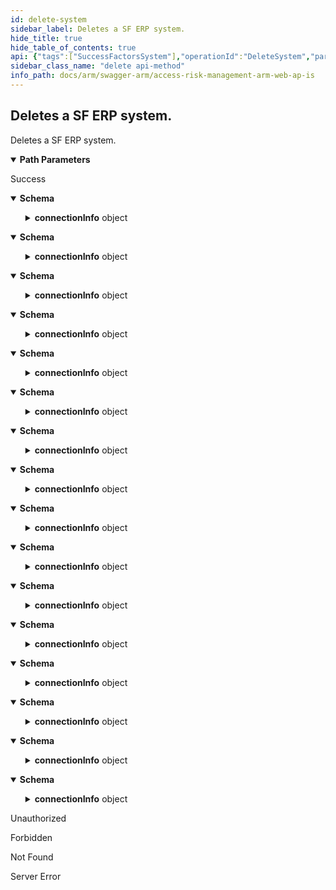 ```yaml
---
id: delete-system
sidebar_label: Deletes a SF ERP system.
hide_title: true
hide_table_of_contents: true
api: {"tags":["SuccessFactorsSystem"],"operationId":"DeleteSystem","parameters":[{"name":"systemId","in":"path","required":true,"schema":{"type":"integer","format":"int32","minimum":1,"maximum":2147483647}}],"responses":{"200":{"description":"Success","content":{"application/json;odata.metadata=minimal;odata.streaming=true":{"schema":{"description":"Represents an ERP system in Access Risk Management. Doesn't contain sensitive information.","type":"object","properties":{"id":{"format":"int32","description":"The id of the ERP system.","type":"integer"},"name":{"description":"The name of the ERP system.","type":"string"},"type":{"enum":["undefined","sap","successFactors","ariba","concur","uConnect"],"type":"string"},"accountId":{"format":"int32","description":"Represents the id of the legacy account.","type":"integer"},"customerId":{"format":"uuid","description":"Represents the id of the Gaia customer account.","type":"string"},"softDeleted":{"description":"Deletion flag.","type":"boolean"},"updatedBy":{"description":"The username of the user that last updated the entity.","type":"string"},"updatedDate":{"format":"date-time","description":"The date/time value when the entity was last updated.","type":"string"},"createdBy":{"description":"The username of the user that created the entity.","type":"string"},"createdDate":{"format":"date-time","description":"The date/time value when the entity was created.","type":"string"},"connectionInfo":{"description":"Marker interface. ERP specific models must inherit it to return non sensitive connection information","type":"object","properties":{}}}}},"application/json;odata.metadata=minimal;odata.streaming=false":{"schema":{"description":"Represents an ERP system in Access Risk Management. Doesn't contain sensitive information.","type":"object","properties":{"id":{"format":"int32","description":"The id of the ERP system.","type":"integer"},"name":{"description":"The name of the ERP system.","type":"string"},"type":{"enum":["undefined","sap","successFactors","ariba","concur","uConnect"],"type":"string"},"accountId":{"format":"int32","description":"Represents the id of the legacy account.","type":"integer"},"customerId":{"format":"uuid","description":"Represents the id of the Gaia customer account.","type":"string"},"softDeleted":{"description":"Deletion flag.","type":"boolean"},"updatedBy":{"description":"The username of the user that last updated the entity.","type":"string"},"updatedDate":{"format":"date-time","description":"The date/time value when the entity was last updated.","type":"string"},"createdBy":{"description":"The username of the user that created the entity.","type":"string"},"createdDate":{"format":"date-time","description":"The date/time value when the entity was created.","type":"string"},"connectionInfo":{"description":"Marker interface. ERP specific models must inherit it to return non sensitive connection information","type":"object","properties":{}}}}},"application/json;odata.metadata=minimal":{"schema":{"description":"Represents an ERP system in Access Risk Management. Doesn't contain sensitive information.","type":"object","properties":{"id":{"format":"int32","description":"The id of the ERP system.","type":"integer"},"name":{"description":"The name of the ERP system.","type":"string"},"type":{"enum":["undefined","sap","successFactors","ariba","concur","uConnect"],"type":"string"},"accountId":{"format":"int32","description":"Represents the id of the legacy account.","type":"integer"},"customerId":{"format":"uuid","description":"Represents the id of the Gaia customer account.","type":"string"},"softDeleted":{"description":"Deletion flag.","type":"boolean"},"updatedBy":{"description":"The username of the user that last updated the entity.","type":"string"},"updatedDate":{"format":"date-time","description":"The date/time value when the entity was last updated.","type":"string"},"createdBy":{"description":"The username of the user that created the entity.","type":"string"},"createdDate":{"format":"date-time","description":"The date/time value when the entity was created.","type":"string"},"connectionInfo":{"description":"Marker interface. ERP specific models must inherit it to return non sensitive connection information","type":"object","properties":{}}}}},"application/json;odata.metadata=full;odata.streaming=true":{"schema":{"description":"Represents an ERP system in Access Risk Management. Doesn't contain sensitive information.","type":"object","properties":{"id":{"format":"int32","description":"The id of the ERP system.","type":"integer"},"name":{"description":"The name of the ERP system.","type":"string"},"type":{"enum":["undefined","sap","successFactors","ariba","concur","uConnect"],"type":"string"},"accountId":{"format":"int32","description":"Represents the id of the legacy account.","type":"integer"},"customerId":{"format":"uuid","description":"Represents the id of the Gaia customer account.","type":"string"},"softDeleted":{"description":"Deletion flag.","type":"boolean"},"updatedBy":{"description":"The username of the user that last updated the entity.","type":"string"},"updatedDate":{"format":"date-time","description":"The date/time value when the entity was last updated.","type":"string"},"createdBy":{"description":"The username of the user that created the entity.","type":"string"},"createdDate":{"format":"date-time","description":"The date/time value when the entity was created.","type":"string"},"connectionInfo":{"description":"Marker interface. ERP specific models must inherit it to return non sensitive connection information","type":"object","properties":{}}}}},"application/json;odata.metadata=full;odata.streaming=false":{"schema":{"description":"Represents an ERP system in Access Risk Management. Doesn't contain sensitive information.","type":"object","properties":{"id":{"format":"int32","description":"The id of the ERP system.","type":"integer"},"name":{"description":"The name of the ERP system.","type":"string"},"type":{"enum":["undefined","sap","successFactors","ariba","concur","uConnect"],"type":"string"},"accountId":{"format":"int32","description":"Represents the id of the legacy account.","type":"integer"},"customerId":{"format":"uuid","description":"Represents the id of the Gaia customer account.","type":"string"},"softDeleted":{"description":"Deletion flag.","type":"boolean"},"updatedBy":{"description":"The username of the user that last updated the entity.","type":"string"},"updatedDate":{"format":"date-time","description":"The date/time value when the entity was last updated.","type":"string"},"createdBy":{"description":"The username of the user that created the entity.","type":"string"},"createdDate":{"format":"date-time","description":"The date/time value when the entity was created.","type":"string"},"connectionInfo":{"description":"Marker interface. ERP specific models must inherit it to return non sensitive connection information","type":"object","properties":{}}}}},"application/json;odata.metadata=full":{"schema":{"description":"Represents an ERP system in Access Risk Management. Doesn't contain sensitive information.","type":"object","properties":{"id":{"format":"int32","description":"The id of the ERP system.","type":"integer"},"name":{"description":"The name of the ERP system.","type":"string"},"type":{"enum":["undefined","sap","successFactors","ariba","concur","uConnect"],"type":"string"},"accountId":{"format":"int32","description":"Represents the id of the legacy account.","type":"integer"},"customerId":{"format":"uuid","description":"Represents the id of the Gaia customer account.","type":"string"},"softDeleted":{"description":"Deletion flag.","type":"boolean"},"updatedBy":{"description":"The username of the user that last updated the entity.","type":"string"},"updatedDate":{"format":"date-time","description":"The date/time value when the entity was last updated.","type":"string"},"createdBy":{"description":"The username of the user that created the entity.","type":"string"},"createdDate":{"format":"date-time","description":"The date/time value when the entity was created.","type":"string"},"connectionInfo":{"description":"Marker interface. ERP specific models must inherit it to return non sensitive connection information","type":"object","properties":{}}}}},"application/json;odata.metadata=none;odata.streaming=true":{"schema":{"description":"Represents an ERP system in Access Risk Management. Doesn't contain sensitive information.","type":"object","properties":{"id":{"format":"int32","description":"The id of the ERP system.","type":"integer"},"name":{"description":"The name of the ERP system.","type":"string"},"type":{"enum":["undefined","sap","successFactors","ariba","concur","uConnect"],"type":"string"},"accountId":{"format":"int32","description":"Represents the id of the legacy account.","type":"integer"},"customerId":{"format":"uuid","description":"Represents the id of the Gaia customer account.","type":"string"},"softDeleted":{"description":"Deletion flag.","type":"boolean"},"updatedBy":{"description":"The username of the user that last updated the entity.","type":"string"},"updatedDate":{"format":"date-time","description":"The date/time value when the entity was last updated.","type":"string"},"createdBy":{"description":"The username of the user that created the entity.","type":"string"},"createdDate":{"format":"date-time","description":"The date/time value when the entity was created.","type":"string"},"connectionInfo":{"description":"Marker interface. ERP specific models must inherit it to return non sensitive connection information","type":"object","properties":{}}}}},"application/json;odata.metadata=none;odata.streaming=false":{"schema":{"description":"Represents an ERP system in Access Risk Management. Doesn't contain sensitive information.","type":"object","properties":{"id":{"format":"int32","description":"The id of the ERP system.","type":"integer"},"name":{"description":"The name of the ERP system.","type":"string"},"type":{"enum":["undefined","sap","successFactors","ariba","concur","uConnect"],"type":"string"},"accountId":{"format":"int32","description":"Represents the id of the legacy account.","type":"integer"},"customerId":{"format":"uuid","description":"Represents the id of the Gaia customer account.","type":"string"},"softDeleted":{"description":"Deletion flag.","type":"boolean"},"updatedBy":{"description":"The username of the user that last updated the entity.","type":"string"},"updatedDate":{"format":"date-time","description":"The date/time value when the entity was last updated.","type":"string"},"createdBy":{"description":"The username of the user that created the entity.","type":"string"},"createdDate":{"format":"date-time","description":"The date/time value when the entity was created.","type":"string"},"connectionInfo":{"description":"Marker interface. ERP specific models must inherit it to return non sensitive connection information","type":"object","properties":{}}}}},"application/json;odata.metadata=none":{"schema":{"description":"Represents an ERP system in Access Risk Management. Doesn't contain sensitive information.","type":"object","properties":{"id":{"format":"int32","description":"The id of the ERP system.","type":"integer"},"name":{"description":"The name of the ERP system.","type":"string"},"type":{"enum":["undefined","sap","successFactors","ariba","concur","uConnect"],"type":"string"},"accountId":{"format":"int32","description":"Represents the id of the legacy account.","type":"integer"},"customerId":{"format":"uuid","description":"Represents the id of the Gaia customer account.","type":"string"},"softDeleted":{"description":"Deletion flag.","type":"boolean"},"updatedBy":{"description":"The username of the user that last updated the entity.","type":"string"},"updatedDate":{"format":"date-time","description":"The date/time value when the entity was last updated.","type":"string"},"createdBy":{"description":"The username of the user that created the entity.","type":"string"},"createdDate":{"format":"date-time","description":"The date/time value when the entity was created.","type":"string"},"connectionInfo":{"description":"Marker interface. ERP specific models must inherit it to return non sensitive connection information","type":"object","properties":{}}}}},"application/json;odata.streaming=true":{"schema":{"description":"Represents an ERP system in Access Risk Management. Doesn't contain sensitive information.","type":"object","properties":{"id":{"format":"int32","description":"The id of the ERP system.","type":"integer"},"name":{"description":"The name of the ERP system.","type":"string"},"type":{"enum":["undefined","sap","successFactors","ariba","concur","uConnect"],"type":"string"},"accountId":{"format":"int32","description":"Represents the id of the legacy account.","type":"integer"},"customerId":{"format":"uuid","description":"Represents the id of the Gaia customer account.","type":"string"},"softDeleted":{"description":"Deletion flag.","type":"boolean"},"updatedBy":{"description":"The username of the user that last updated the entity.","type":"string"},"updatedDate":{"format":"date-time","description":"The date/time value when the entity was last updated.","type":"string"},"createdBy":{"description":"The username of the user that created the entity.","type":"string"},"createdDate":{"format":"date-time","description":"The date/time value when the entity was created.","type":"string"},"connectionInfo":{"description":"Marker interface. ERP specific models must inherit it to return non sensitive connection information","type":"object","properties":{}}}}},"application/json;odata.streaming=false":{"schema":{"description":"Represents an ERP system in Access Risk Management. Doesn't contain sensitive information.","type":"object","properties":{"id":{"format":"int32","description":"The id of the ERP system.","type":"integer"},"name":{"description":"The name of the ERP system.","type":"string"},"type":{"enum":["undefined","sap","successFactors","ariba","concur","uConnect"],"type":"string"},"accountId":{"format":"int32","description":"Represents the id of the legacy account.","type":"integer"},"customerId":{"format":"uuid","description":"Represents the id of the Gaia customer account.","type":"string"},"softDeleted":{"description":"Deletion flag.","type":"boolean"},"updatedBy":{"description":"The username of the user that last updated the entity.","type":"string"},"updatedDate":{"format":"date-time","description":"The date/time value when the entity was last updated.","type":"string"},"createdBy":{"description":"The username of the user that created the entity.","type":"string"},"createdDate":{"format":"date-time","description":"The date/time value when the entity was created.","type":"string"},"connectionInfo":{"description":"Marker interface. ERP specific models must inherit it to return non sensitive connection information","type":"object","properties":{}}}}},"application/json":{"schema":{"description":"Represents an ERP system in Access Risk Management. Doesn't contain sensitive information.","type":"object","properties":{"id":{"format":"int32","description":"The id of the ERP system.","type":"integer"},"name":{"description":"The name of the ERP system.","type":"string"},"type":{"enum":["undefined","sap","successFactors","ariba","concur","uConnect"],"type":"string"},"accountId":{"format":"int32","description":"Represents the id of the legacy account.","type":"integer"},"customerId":{"format":"uuid","description":"Represents the id of the Gaia customer account.","type":"string"},"softDeleted":{"description":"Deletion flag.","type":"boolean"},"updatedBy":{"description":"The username of the user that last updated the entity.","type":"string"},"updatedDate":{"format":"date-time","description":"The date/time value when the entity was last updated.","type":"string"},"createdBy":{"description":"The username of the user that created the entity.","type":"string"},"createdDate":{"format":"date-time","description":"The date/time value when the entity was created.","type":"string"},"connectionInfo":{"description":"Marker interface. ERP specific models must inherit it to return non sensitive connection information","type":"object","properties":{}}}}},"application/xml":{"schema":{"description":"Represents an ERP system in Access Risk Management. Doesn't contain sensitive information.","type":"object","properties":{"id":{"format":"int32","description":"The id of the ERP system.","type":"integer"},"name":{"description":"The name of the ERP system.","type":"string"},"type":{"enum":["undefined","sap","successFactors","ariba","concur","uConnect"],"type":"string"},"accountId":{"format":"int32","description":"Represents the id of the legacy account.","type":"integer"},"customerId":{"format":"uuid","description":"Represents the id of the Gaia customer account.","type":"string"},"softDeleted":{"description":"Deletion flag.","type":"boolean"},"updatedBy":{"description":"The username of the user that last updated the entity.","type":"string"},"updatedDate":{"format":"date-time","description":"The date/time value when the entity was last updated.","type":"string"},"createdBy":{"description":"The username of the user that created the entity.","type":"string"},"createdDate":{"format":"date-time","description":"The date/time value when the entity was created.","type":"string"},"connectionInfo":{"description":"Marker interface. ERP specific models must inherit it to return non sensitive connection information","type":"object","properties":{}}}}},"application/prs.odatatestxx-odata":{"schema":{"description":"Represents an ERP system in Access Risk Management. Doesn't contain sensitive information.","type":"object","properties":{"id":{"format":"int32","description":"The id of the ERP system.","type":"integer"},"name":{"description":"The name of the ERP system.","type":"string"},"type":{"enum":["undefined","sap","successFactors","ariba","concur","uConnect"],"type":"string"},"accountId":{"format":"int32","description":"Represents the id of the legacy account.","type":"integer"},"customerId":{"format":"uuid","description":"Represents the id of the Gaia customer account.","type":"string"},"softDeleted":{"description":"Deletion flag.","type":"boolean"},"updatedBy":{"description":"The username of the user that last updated the entity.","type":"string"},"updatedDate":{"format":"date-time","description":"The date/time value when the entity was last updated.","type":"string"},"createdBy":{"description":"The username of the user that created the entity.","type":"string"},"createdDate":{"format":"date-time","description":"The date/time value when the entity was created.","type":"string"},"connectionInfo":{"description":"Marker interface. ERP specific models must inherit it to return non sensitive connection information","type":"object","properties":{}}}}},"text/plain":{"schema":{"description":"Represents an ERP system in Access Risk Management. Doesn't contain sensitive information.","type":"object","properties":{"id":{"format":"int32","description":"The id of the ERP system.","type":"integer"},"name":{"description":"The name of the ERP system.","type":"string"},"type":{"enum":["undefined","sap","successFactors","ariba","concur","uConnect"],"type":"string"},"accountId":{"format":"int32","description":"Represents the id of the legacy account.","type":"integer"},"customerId":{"format":"uuid","description":"Represents the id of the Gaia customer account.","type":"string"},"softDeleted":{"description":"Deletion flag.","type":"boolean"},"updatedBy":{"description":"The username of the user that last updated the entity.","type":"string"},"updatedDate":{"format":"date-time","description":"The date/time value when the entity was last updated.","type":"string"},"createdBy":{"description":"The username of the user that created the entity.","type":"string"},"createdDate":{"format":"date-time","description":"The date/time value when the entity was created.","type":"string"},"connectionInfo":{"description":"Marker interface. ERP specific models must inherit it to return non sensitive connection information","type":"object","properties":{}}}}},"text/json":{"schema":{"description":"Represents an ERP system in Access Risk Management. Doesn't contain sensitive information.","type":"object","properties":{"id":{"format":"int32","description":"The id of the ERP system.","type":"integer"},"name":{"description":"The name of the ERP system.","type":"string"},"type":{"enum":["undefined","sap","successFactors","ariba","concur","uConnect"],"type":"string"},"accountId":{"format":"int32","description":"Represents the id of the legacy account.","type":"integer"},"customerId":{"format":"uuid","description":"Represents the id of the Gaia customer account.","type":"string"},"softDeleted":{"description":"Deletion flag.","type":"boolean"},"updatedBy":{"description":"The username of the user that last updated the entity.","type":"string"},"updatedDate":{"format":"date-time","description":"The date/time value when the entity was last updated.","type":"string"},"createdBy":{"description":"The username of the user that created the entity.","type":"string"},"createdDate":{"format":"date-time","description":"The date/time value when the entity was created.","type":"string"},"connectionInfo":{"description":"Marker interface. ERP specific models must inherit it to return non sensitive connection information","type":"object","properties":{}}}}}}},"401":{"description":"Unauthorized"},"403":{"description":"Forbidden"},"404":{"description":"Not Found"},"500":{"description":"Server Error"}},"description":"Deletes a SF ERP system.","method":"delete","path":"/api/SuccessFactors/{systemId}","info":{"version":"v1","title":"Access Risk Management ARM Web APIs"},"postman":{"name":"Deletes a SF ERP system.","description":{"type":"text/plain"},"url":{"path":["api","SuccessFactors",":systemId"],"host":["{{baseUrl}}"],"query":[],"variable":[{"disabled":false,"description":{"content":"(Required) ","type":"text/plain"},"type":"any","value":"","key":"systemId"}]},"header":[{"key":"Accept","value":"application/json;odata.metadata=minimal;odata.streaming=true"}],"method":"DELETE"}}
sidebar_class_name: "delete api-method"
info_path: docs/arm/swagger-arm/access-risk-management-arm-web-ap-is
---
```



## Deletes a SF ERP system.



Deletes a SF ERP system.

<details style={{"marginBottom":"1rem"}} data-collapsed={false} open={true}><summary style={{}}><strong>Path Parameters</strong></summary><div><ul><ParamsItem className={"paramsItem"} param={{"name":"systemId","in":"path","required":true,"schema":{"type":"integer","format":"int32","minimum":1,"maximum":2147483647}}}></ParamsItem></ul></div></details><div><ApiTabs><TabItem label={"200"} value={"200"}><div>

Success

</div><div><MimeTabs groupId={"mime-type"}><TabItem label={"application/json;odata.metadata=minimal;odata.streaming=true"} value={"application/json;odata.metadata=minimal;odata.streaming=true"}><SchemaTabs groupId={"schema-tabs"}><TabItem label={"Schema"} value={"Schema"}><details style={{}} data-collapsed={false} open={true}><summary style={{"textAlign":"left"}}><strong>Schema</strong></summary><div style={{"textAlign":"left","marginLeft":"1rem"}}></div><ul style={{"marginLeft":"1rem"}}><SchemaItem collapsible={false} name={"id"} required={false} schemaDescription={"The id of the ERP system."} schemaName={"int32"} qualifierMessage={undefined} defaultValue={undefined}></SchemaItem><SchemaItem collapsible={false} name={"name"} required={false} schemaDescription={"The name of the ERP system."} schemaName={"string"} qualifierMessage={undefined} defaultValue={undefined}></SchemaItem><SchemaItem collapsible={false} name={"type"} required={false} schemaDescription={undefined} schemaName={"string"} qualifierMessage={"**Possible values:** [`undefined`, `sap`, `successFactors`, `ariba`, `concur`, `uConnect`]"} defaultValue={undefined}></SchemaItem><SchemaItem collapsible={false} name={"accountId"} required={false} schemaDescription={"Represents the id of the legacy account."} schemaName={"int32"} qualifierMessage={undefined} defaultValue={undefined}></SchemaItem><SchemaItem collapsible={false} name={"customerId"} required={false} schemaDescription={"Represents the id of the Gaia customer account."} schemaName={"uuid"} qualifierMessage={undefined} defaultValue={undefined}></SchemaItem><SchemaItem collapsible={false} name={"softDeleted"} required={false} schemaDescription={"Deletion flag."} schemaName={"boolean"} qualifierMessage={undefined} defaultValue={undefined}></SchemaItem><SchemaItem collapsible={false} name={"updatedBy"} required={false} schemaDescription={"The username of the user that last updated the entity."} schemaName={"string"} qualifierMessage={undefined} defaultValue={undefined}></SchemaItem><SchemaItem collapsible={false} name={"updatedDate"} required={false} schemaDescription={"The date/time value when the entity was last updated."} schemaName={"date-time"} qualifierMessage={undefined} defaultValue={undefined}></SchemaItem><SchemaItem collapsible={false} name={"createdBy"} required={false} schemaDescription={"The username of the user that created the entity."} schemaName={"string"} qualifierMessage={undefined} defaultValue={undefined}></SchemaItem><SchemaItem collapsible={false} name={"createdDate"} required={false} schemaDescription={"The date/time value when the entity was created."} schemaName={"date-time"} qualifierMessage={undefined} defaultValue={undefined}></SchemaItem><SchemaItem collapsible={true} className={"schemaItem"}><details style={{}}><summary style={{}}><strong>connectionInfo</strong><span style={{"opacity":"0.6"}}> object</span></summary><div style={{"marginLeft":"1rem"}}><div style={{"marginTop":".5rem","marginBottom":".5rem"}}>

Marker interface. ERP specific models must inherit it to return non sensitive connection information

</div></div></details></SchemaItem></ul></details></TabItem></SchemaTabs></TabItem><TabItem label={"application/json;odata.metadata=minimal;odata.streaming=false"} value={"application/json;odata.metadata=minimal;odata.streaming=false"}><SchemaTabs groupId={"schema-tabs"}><TabItem label={"Schema"} value={"Schema"}><details style={{}} data-collapsed={false} open={true}><summary style={{"textAlign":"left"}}><strong>Schema</strong></summary><div style={{"textAlign":"left","marginLeft":"1rem"}}></div><ul style={{"marginLeft":"1rem"}}><SchemaItem collapsible={false} name={"id"} required={false} schemaDescription={"The id of the ERP system."} schemaName={"int32"} qualifierMessage={undefined} defaultValue={undefined}></SchemaItem><SchemaItem collapsible={false} name={"name"} required={false} schemaDescription={"The name of the ERP system."} schemaName={"string"} qualifierMessage={undefined} defaultValue={undefined}></SchemaItem><SchemaItem collapsible={false} name={"type"} required={false} schemaDescription={undefined} schemaName={"string"} qualifierMessage={"**Possible values:** [`undefined`, `sap`, `successFactors`, `ariba`, `concur`, `uConnect`]"} defaultValue={undefined}></SchemaItem><SchemaItem collapsible={false} name={"accountId"} required={false} schemaDescription={"Represents the id of the legacy account."} schemaName={"int32"} qualifierMessage={undefined} defaultValue={undefined}></SchemaItem><SchemaItem collapsible={false} name={"customerId"} required={false} schemaDescription={"Represents the id of the Gaia customer account."} schemaName={"uuid"} qualifierMessage={undefined} defaultValue={undefined}></SchemaItem><SchemaItem collapsible={false} name={"softDeleted"} required={false} schemaDescription={"Deletion flag."} schemaName={"boolean"} qualifierMessage={undefined} defaultValue={undefined}></SchemaItem><SchemaItem collapsible={false} name={"updatedBy"} required={false} schemaDescription={"The username of the user that last updated the entity."} schemaName={"string"} qualifierMessage={undefined} defaultValue={undefined}></SchemaItem><SchemaItem collapsible={false} name={"updatedDate"} required={false} schemaDescription={"The date/time value when the entity was last updated."} schemaName={"date-time"} qualifierMessage={undefined} defaultValue={undefined}></SchemaItem><SchemaItem collapsible={false} name={"createdBy"} required={false} schemaDescription={"The username of the user that created the entity."} schemaName={"string"} qualifierMessage={undefined} defaultValue={undefined}></SchemaItem><SchemaItem collapsible={false} name={"createdDate"} required={false} schemaDescription={"The date/time value when the entity was created."} schemaName={"date-time"} qualifierMessage={undefined} defaultValue={undefined}></SchemaItem><SchemaItem collapsible={true} className={"schemaItem"}><details style={{}}><summary style={{}}><strong>connectionInfo</strong><span style={{"opacity":"0.6"}}> object</span></summary><div style={{"marginLeft":"1rem"}}><div style={{"marginTop":".5rem","marginBottom":".5rem"}}>

Marker interface. ERP specific models must inherit it to return non sensitive connection information

</div></div></details></SchemaItem></ul></details></TabItem></SchemaTabs></TabItem><TabItem label={"application/json;odata.metadata=minimal"} value={"application/json;odata.metadata=minimal"}><SchemaTabs groupId={"schema-tabs"}><TabItem label={"Schema"} value={"Schema"}><details style={{}} data-collapsed={false} open={true}><summary style={{"textAlign":"left"}}><strong>Schema</strong></summary><div style={{"textAlign":"left","marginLeft":"1rem"}}></div><ul style={{"marginLeft":"1rem"}}><SchemaItem collapsible={false} name={"id"} required={false} schemaDescription={"The id of the ERP system."} schemaName={"int32"} qualifierMessage={undefined} defaultValue={undefined}></SchemaItem><SchemaItem collapsible={false} name={"name"} required={false} schemaDescription={"The name of the ERP system."} schemaName={"string"} qualifierMessage={undefined} defaultValue={undefined}></SchemaItem><SchemaItem collapsible={false} name={"type"} required={false} schemaDescription={undefined} schemaName={"string"} qualifierMessage={"**Possible values:** [`undefined`, `sap`, `successFactors`, `ariba`, `concur`, `uConnect`]"} defaultValue={undefined}></SchemaItem><SchemaItem collapsible={false} name={"accountId"} required={false} schemaDescription={"Represents the id of the legacy account."} schemaName={"int32"} qualifierMessage={undefined} defaultValue={undefined}></SchemaItem><SchemaItem collapsible={false} name={"customerId"} required={false} schemaDescription={"Represents the id of the Gaia customer account."} schemaName={"uuid"} qualifierMessage={undefined} defaultValue={undefined}></SchemaItem><SchemaItem collapsible={false} name={"softDeleted"} required={false} schemaDescription={"Deletion flag."} schemaName={"boolean"} qualifierMessage={undefined} defaultValue={undefined}></SchemaItem><SchemaItem collapsible={false} name={"updatedBy"} required={false} schemaDescription={"The username of the user that last updated the entity."} schemaName={"string"} qualifierMessage={undefined} defaultValue={undefined}></SchemaItem><SchemaItem collapsible={false} name={"updatedDate"} required={false} schemaDescription={"The date/time value when the entity was last updated."} schemaName={"date-time"} qualifierMessage={undefined} defaultValue={undefined}></SchemaItem><SchemaItem collapsible={false} name={"createdBy"} required={false} schemaDescription={"The username of the user that created the entity."} schemaName={"string"} qualifierMessage={undefined} defaultValue={undefined}></SchemaItem><SchemaItem collapsible={false} name={"createdDate"} required={false} schemaDescription={"The date/time value when the entity was created."} schemaName={"date-time"} qualifierMessage={undefined} defaultValue={undefined}></SchemaItem><SchemaItem collapsible={true} className={"schemaItem"}><details style={{}}><summary style={{}}><strong>connectionInfo</strong><span style={{"opacity":"0.6"}}> object</span></summary><div style={{"marginLeft":"1rem"}}><div style={{"marginTop":".5rem","marginBottom":".5rem"}}>

Marker interface. ERP specific models must inherit it to return non sensitive connection information

</div></div></details></SchemaItem></ul></details></TabItem></SchemaTabs></TabItem><TabItem label={"application/json;odata.metadata=full;odata.streaming=true"} value={"application/json;odata.metadata=full;odata.streaming=true"}><SchemaTabs groupId={"schema-tabs"}><TabItem label={"Schema"} value={"Schema"}><details style={{}} data-collapsed={false} open={true}><summary style={{"textAlign":"left"}}><strong>Schema</strong></summary><div style={{"textAlign":"left","marginLeft":"1rem"}}></div><ul style={{"marginLeft":"1rem"}}><SchemaItem collapsible={false} name={"id"} required={false} schemaDescription={"The id of the ERP system."} schemaName={"int32"} qualifierMessage={undefined} defaultValue={undefined}></SchemaItem><SchemaItem collapsible={false} name={"name"} required={false} schemaDescription={"The name of the ERP system."} schemaName={"string"} qualifierMessage={undefined} defaultValue={undefined}></SchemaItem><SchemaItem collapsible={false} name={"type"} required={false} schemaDescription={undefined} schemaName={"string"} qualifierMessage={"**Possible values:** [`undefined`, `sap`, `successFactors`, `ariba`, `concur`, `uConnect`]"} defaultValue={undefined}></SchemaItem><SchemaItem collapsible={false} name={"accountId"} required={false} schemaDescription={"Represents the id of the legacy account."} schemaName={"int32"} qualifierMessage={undefined} defaultValue={undefined}></SchemaItem><SchemaItem collapsible={false} name={"customerId"} required={false} schemaDescription={"Represents the id of the Gaia customer account."} schemaName={"uuid"} qualifierMessage={undefined} defaultValue={undefined}></SchemaItem><SchemaItem collapsible={false} name={"softDeleted"} required={false} schemaDescription={"Deletion flag."} schemaName={"boolean"} qualifierMessage={undefined} defaultValue={undefined}></SchemaItem><SchemaItem collapsible={false} name={"updatedBy"} required={false} schemaDescription={"The username of the user that last updated the entity."} schemaName={"string"} qualifierMessage={undefined} defaultValue={undefined}></SchemaItem><SchemaItem collapsible={false} name={"updatedDate"} required={false} schemaDescription={"The date/time value when the entity was last updated."} schemaName={"date-time"} qualifierMessage={undefined} defaultValue={undefined}></SchemaItem><SchemaItem collapsible={false} name={"createdBy"} required={false} schemaDescription={"The username of the user that created the entity."} schemaName={"string"} qualifierMessage={undefined} defaultValue={undefined}></SchemaItem><SchemaItem collapsible={false} name={"createdDate"} required={false} schemaDescription={"The date/time value when the entity was created."} schemaName={"date-time"} qualifierMessage={undefined} defaultValue={undefined}></SchemaItem><SchemaItem collapsible={true} className={"schemaItem"}><details style={{}}><summary style={{}}><strong>connectionInfo</strong><span style={{"opacity":"0.6"}}> object</span></summary><div style={{"marginLeft":"1rem"}}><div style={{"marginTop":".5rem","marginBottom":".5rem"}}>

Marker interface. ERP specific models must inherit it to return non sensitive connection information

</div></div></details></SchemaItem></ul></details></TabItem></SchemaTabs></TabItem><TabItem label={"application/json;odata.metadata=full;odata.streaming=false"} value={"application/json;odata.metadata=full;odata.streaming=false"}><SchemaTabs groupId={"schema-tabs"}><TabItem label={"Schema"} value={"Schema"}><details style={{}} data-collapsed={false} open={true}><summary style={{"textAlign":"left"}}><strong>Schema</strong></summary><div style={{"textAlign":"left","marginLeft":"1rem"}}></div><ul style={{"marginLeft":"1rem"}}><SchemaItem collapsible={false} name={"id"} required={false} schemaDescription={"The id of the ERP system."} schemaName={"int32"} qualifierMessage={undefined} defaultValue={undefined}></SchemaItem><SchemaItem collapsible={false} name={"name"} required={false} schemaDescription={"The name of the ERP system."} schemaName={"string"} qualifierMessage={undefined} defaultValue={undefined}></SchemaItem><SchemaItem collapsible={false} name={"type"} required={false} schemaDescription={undefined} schemaName={"string"} qualifierMessage={"**Possible values:** [`undefined`, `sap`, `successFactors`, `ariba`, `concur`, `uConnect`]"} defaultValue={undefined}></SchemaItem><SchemaItem collapsible={false} name={"accountId"} required={false} schemaDescription={"Represents the id of the legacy account."} schemaName={"int32"} qualifierMessage={undefined} defaultValue={undefined}></SchemaItem><SchemaItem collapsible={false} name={"customerId"} required={false} schemaDescription={"Represents the id of the Gaia customer account."} schemaName={"uuid"} qualifierMessage={undefined} defaultValue={undefined}></SchemaItem><SchemaItem collapsible={false} name={"softDeleted"} required={false} schemaDescription={"Deletion flag."} schemaName={"boolean"} qualifierMessage={undefined} defaultValue={undefined}></SchemaItem><SchemaItem collapsible={false} name={"updatedBy"} required={false} schemaDescription={"The username of the user that last updated the entity."} schemaName={"string"} qualifierMessage={undefined} defaultValue={undefined}></SchemaItem><SchemaItem collapsible={false} name={"updatedDate"} required={false} schemaDescription={"The date/time value when the entity was last updated."} schemaName={"date-time"} qualifierMessage={undefined} defaultValue={undefined}></SchemaItem><SchemaItem collapsible={false} name={"createdBy"} required={false} schemaDescription={"The username of the user that created the entity."} schemaName={"string"} qualifierMessage={undefined} defaultValue={undefined}></SchemaItem><SchemaItem collapsible={false} name={"createdDate"} required={false} schemaDescription={"The date/time value when the entity was created."} schemaName={"date-time"} qualifierMessage={undefined} defaultValue={undefined}></SchemaItem><SchemaItem collapsible={true} className={"schemaItem"}><details style={{}}><summary style={{}}><strong>connectionInfo</strong><span style={{"opacity":"0.6"}}> object</span></summary><div style={{"marginLeft":"1rem"}}><div style={{"marginTop":".5rem","marginBottom":".5rem"}}>

Marker interface. ERP specific models must inherit it to return non sensitive connection information

</div></div></details></SchemaItem></ul></details></TabItem></SchemaTabs></TabItem><TabItem label={"application/json;odata.metadata=full"} value={"application/json;odata.metadata=full"}><SchemaTabs groupId={"schema-tabs"}><TabItem label={"Schema"} value={"Schema"}><details style={{}} data-collapsed={false} open={true}><summary style={{"textAlign":"left"}}><strong>Schema</strong></summary><div style={{"textAlign":"left","marginLeft":"1rem"}}></div><ul style={{"marginLeft":"1rem"}}><SchemaItem collapsible={false} name={"id"} required={false} schemaDescription={"The id of the ERP system."} schemaName={"int32"} qualifierMessage={undefined} defaultValue={undefined}></SchemaItem><SchemaItem collapsible={false} name={"name"} required={false} schemaDescription={"The name of the ERP system."} schemaName={"string"} qualifierMessage={undefined} defaultValue={undefined}></SchemaItem><SchemaItem collapsible={false} name={"type"} required={false} schemaDescription={undefined} schemaName={"string"} qualifierMessage={"**Possible values:** [`undefined`, `sap`, `successFactors`, `ariba`, `concur`, `uConnect`]"} defaultValue={undefined}></SchemaItem><SchemaItem collapsible={false} name={"accountId"} required={false} schemaDescription={"Represents the id of the legacy account."} schemaName={"int32"} qualifierMessage={undefined} defaultValue={undefined}></SchemaItem><SchemaItem collapsible={false} name={"customerId"} required={false} schemaDescription={"Represents the id of the Gaia customer account."} schemaName={"uuid"} qualifierMessage={undefined} defaultValue={undefined}></SchemaItem><SchemaItem collapsible={false} name={"softDeleted"} required={false} schemaDescription={"Deletion flag."} schemaName={"boolean"} qualifierMessage={undefined} defaultValue={undefined}></SchemaItem><SchemaItem collapsible={false} name={"updatedBy"} required={false} schemaDescription={"The username of the user that last updated the entity."} schemaName={"string"} qualifierMessage={undefined} defaultValue={undefined}></SchemaItem><SchemaItem collapsible={false} name={"updatedDate"} required={false} schemaDescription={"The date/time value when the entity was last updated."} schemaName={"date-time"} qualifierMessage={undefined} defaultValue={undefined}></SchemaItem><SchemaItem collapsible={false} name={"createdBy"} required={false} schemaDescription={"The username of the user that created the entity."} schemaName={"string"} qualifierMessage={undefined} defaultValue={undefined}></SchemaItem><SchemaItem collapsible={false} name={"createdDate"} required={false} schemaDescription={"The date/time value when the entity was created."} schemaName={"date-time"} qualifierMessage={undefined} defaultValue={undefined}></SchemaItem><SchemaItem collapsible={true} className={"schemaItem"}><details style={{}}><summary style={{}}><strong>connectionInfo</strong><span style={{"opacity":"0.6"}}> object</span></summary><div style={{"marginLeft":"1rem"}}><div style={{"marginTop":".5rem","marginBottom":".5rem"}}>

Marker interface. ERP specific models must inherit it to return non sensitive connection information

</div></div></details></SchemaItem></ul></details></TabItem></SchemaTabs></TabItem><TabItem label={"application/json;odata.metadata=none;odata.streaming=true"} value={"application/json;odata.metadata=none;odata.streaming=true"}><SchemaTabs groupId={"schema-tabs"}><TabItem label={"Schema"} value={"Schema"}><details style={{}} data-collapsed={false} open={true}><summary style={{"textAlign":"left"}}><strong>Schema</strong></summary><div style={{"textAlign":"left","marginLeft":"1rem"}}></div><ul style={{"marginLeft":"1rem"}}><SchemaItem collapsible={false} name={"id"} required={false} schemaDescription={"The id of the ERP system."} schemaName={"int32"} qualifierMessage={undefined} defaultValue={undefined}></SchemaItem><SchemaItem collapsible={false} name={"name"} required={false} schemaDescription={"The name of the ERP system."} schemaName={"string"} qualifierMessage={undefined} defaultValue={undefined}></SchemaItem><SchemaItem collapsible={false} name={"type"} required={false} schemaDescription={undefined} schemaName={"string"} qualifierMessage={"**Possible values:** [`undefined`, `sap`, `successFactors`, `ariba`, `concur`, `uConnect`]"} defaultValue={undefined}></SchemaItem><SchemaItem collapsible={false} name={"accountId"} required={false} schemaDescription={"Represents the id of the legacy account."} schemaName={"int32"} qualifierMessage={undefined} defaultValue={undefined}></SchemaItem><SchemaItem collapsible={false} name={"customerId"} required={false} schemaDescription={"Represents the id of the Gaia customer account."} schemaName={"uuid"} qualifierMessage={undefined} defaultValue={undefined}></SchemaItem><SchemaItem collapsible={false} name={"softDeleted"} required={false} schemaDescription={"Deletion flag."} schemaName={"boolean"} qualifierMessage={undefined} defaultValue={undefined}></SchemaItem><SchemaItem collapsible={false} name={"updatedBy"} required={false} schemaDescription={"The username of the user that last updated the entity."} schemaName={"string"} qualifierMessage={undefined} defaultValue={undefined}></SchemaItem><SchemaItem collapsible={false} name={"updatedDate"} required={false} schemaDescription={"The date/time value when the entity was last updated."} schemaName={"date-time"} qualifierMessage={undefined} defaultValue={undefined}></SchemaItem><SchemaItem collapsible={false} name={"createdBy"} required={false} schemaDescription={"The username of the user that created the entity."} schemaName={"string"} qualifierMessage={undefined} defaultValue={undefined}></SchemaItem><SchemaItem collapsible={false} name={"createdDate"} required={false} schemaDescription={"The date/time value when the entity was created."} schemaName={"date-time"} qualifierMessage={undefined} defaultValue={undefined}></SchemaItem><SchemaItem collapsible={true} className={"schemaItem"}><details style={{}}><summary style={{}}><strong>connectionInfo</strong><span style={{"opacity":"0.6"}}> object</span></summary><div style={{"marginLeft":"1rem"}}><div style={{"marginTop":".5rem","marginBottom":".5rem"}}>

Marker interface. ERP specific models must inherit it to return non sensitive connection information

</div></div></details></SchemaItem></ul></details></TabItem></SchemaTabs></TabItem><TabItem label={"application/json;odata.metadata=none;odata.streaming=false"} value={"application/json;odata.metadata=none;odata.streaming=false"}><SchemaTabs groupId={"schema-tabs"}><TabItem label={"Schema"} value={"Schema"}><details style={{}} data-collapsed={false} open={true}><summary style={{"textAlign":"left"}}><strong>Schema</strong></summary><div style={{"textAlign":"left","marginLeft":"1rem"}}></div><ul style={{"marginLeft":"1rem"}}><SchemaItem collapsible={false} name={"id"} required={false} schemaDescription={"The id of the ERP system."} schemaName={"int32"} qualifierMessage={undefined} defaultValue={undefined}></SchemaItem><SchemaItem collapsible={false} name={"name"} required={false} schemaDescription={"The name of the ERP system."} schemaName={"string"} qualifierMessage={undefined} defaultValue={undefined}></SchemaItem><SchemaItem collapsible={false} name={"type"} required={false} schemaDescription={undefined} schemaName={"string"} qualifierMessage={"**Possible values:** [`undefined`, `sap`, `successFactors`, `ariba`, `concur`, `uConnect`]"} defaultValue={undefined}></SchemaItem><SchemaItem collapsible={false} name={"accountId"} required={false} schemaDescription={"Represents the id of the legacy account."} schemaName={"int32"} qualifierMessage={undefined} defaultValue={undefined}></SchemaItem><SchemaItem collapsible={false} name={"customerId"} required={false} schemaDescription={"Represents the id of the Gaia customer account."} schemaName={"uuid"} qualifierMessage={undefined} defaultValue={undefined}></SchemaItem><SchemaItem collapsible={false} name={"softDeleted"} required={false} schemaDescription={"Deletion flag."} schemaName={"boolean"} qualifierMessage={undefined} defaultValue={undefined}></SchemaItem><SchemaItem collapsible={false} name={"updatedBy"} required={false} schemaDescription={"The username of the user that last updated the entity."} schemaName={"string"} qualifierMessage={undefined} defaultValue={undefined}></SchemaItem><SchemaItem collapsible={false} name={"updatedDate"} required={false} schemaDescription={"The date/time value when the entity was last updated."} schemaName={"date-time"} qualifierMessage={undefined} defaultValue={undefined}></SchemaItem><SchemaItem collapsible={false} name={"createdBy"} required={false} schemaDescription={"The username of the user that created the entity."} schemaName={"string"} qualifierMessage={undefined} defaultValue={undefined}></SchemaItem><SchemaItem collapsible={false} name={"createdDate"} required={false} schemaDescription={"The date/time value when the entity was created."} schemaName={"date-time"} qualifierMessage={undefined} defaultValue={undefined}></SchemaItem><SchemaItem collapsible={true} className={"schemaItem"}><details style={{}}><summary style={{}}><strong>connectionInfo</strong><span style={{"opacity":"0.6"}}> object</span></summary><div style={{"marginLeft":"1rem"}}><div style={{"marginTop":".5rem","marginBottom":".5rem"}}>

Marker interface. ERP specific models must inherit it to return non sensitive connection information

</div></div></details></SchemaItem></ul></details></TabItem></SchemaTabs></TabItem><TabItem label={"application/json;odata.metadata=none"} value={"application/json;odata.metadata=none"}><SchemaTabs groupId={"schema-tabs"}><TabItem label={"Schema"} value={"Schema"}><details style={{}} data-collapsed={false} open={true}><summary style={{"textAlign":"left"}}><strong>Schema</strong></summary><div style={{"textAlign":"left","marginLeft":"1rem"}}></div><ul style={{"marginLeft":"1rem"}}><SchemaItem collapsible={false} name={"id"} required={false} schemaDescription={"The id of the ERP system."} schemaName={"int32"} qualifierMessage={undefined} defaultValue={undefined}></SchemaItem><SchemaItem collapsible={false} name={"name"} required={false} schemaDescription={"The name of the ERP system."} schemaName={"string"} qualifierMessage={undefined} defaultValue={undefined}></SchemaItem><SchemaItem collapsible={false} name={"type"} required={false} schemaDescription={undefined} schemaName={"string"} qualifierMessage={"**Possible values:** [`undefined`, `sap`, `successFactors`, `ariba`, `concur`, `uConnect`]"} defaultValue={undefined}></SchemaItem><SchemaItem collapsible={false} name={"accountId"} required={false} schemaDescription={"Represents the id of the legacy account."} schemaName={"int32"} qualifierMessage={undefined} defaultValue={undefined}></SchemaItem><SchemaItem collapsible={false} name={"customerId"} required={false} schemaDescription={"Represents the id of the Gaia customer account."} schemaName={"uuid"} qualifierMessage={undefined} defaultValue={undefined}></SchemaItem><SchemaItem collapsible={false} name={"softDeleted"} required={false} schemaDescription={"Deletion flag."} schemaName={"boolean"} qualifierMessage={undefined} defaultValue={undefined}></SchemaItem><SchemaItem collapsible={false} name={"updatedBy"} required={false} schemaDescription={"The username of the user that last updated the entity."} schemaName={"string"} qualifierMessage={undefined} defaultValue={undefined}></SchemaItem><SchemaItem collapsible={false} name={"updatedDate"} required={false} schemaDescription={"The date/time value when the entity was last updated."} schemaName={"date-time"} qualifierMessage={undefined} defaultValue={undefined}></SchemaItem><SchemaItem collapsible={false} name={"createdBy"} required={false} schemaDescription={"The username of the user that created the entity."} schemaName={"string"} qualifierMessage={undefined} defaultValue={undefined}></SchemaItem><SchemaItem collapsible={false} name={"createdDate"} required={false} schemaDescription={"The date/time value when the entity was created."} schemaName={"date-time"} qualifierMessage={undefined} defaultValue={undefined}></SchemaItem><SchemaItem collapsible={true} className={"schemaItem"}><details style={{}}><summary style={{}}><strong>connectionInfo</strong><span style={{"opacity":"0.6"}}> object</span></summary><div style={{"marginLeft":"1rem"}}><div style={{"marginTop":".5rem","marginBottom":".5rem"}}>

Marker interface. ERP specific models must inherit it to return non sensitive connection information

</div></div></details></SchemaItem></ul></details></TabItem></SchemaTabs></TabItem><TabItem label={"application/json;odata.streaming=true"} value={"application/json;odata.streaming=true"}><SchemaTabs groupId={"schema-tabs"}><TabItem label={"Schema"} value={"Schema"}><details style={{}} data-collapsed={false} open={true}><summary style={{"textAlign":"left"}}><strong>Schema</strong></summary><div style={{"textAlign":"left","marginLeft":"1rem"}}></div><ul style={{"marginLeft":"1rem"}}><SchemaItem collapsible={false} name={"id"} required={false} schemaDescription={"The id of the ERP system."} schemaName={"int32"} qualifierMessage={undefined} defaultValue={undefined}></SchemaItem><SchemaItem collapsible={false} name={"name"} required={false} schemaDescription={"The name of the ERP system."} schemaName={"string"} qualifierMessage={undefined} defaultValue={undefined}></SchemaItem><SchemaItem collapsible={false} name={"type"} required={false} schemaDescription={undefined} schemaName={"string"} qualifierMessage={"**Possible values:** [`undefined`, `sap`, `successFactors`, `ariba`, `concur`, `uConnect`]"} defaultValue={undefined}></SchemaItem><SchemaItem collapsible={false} name={"accountId"} required={false} schemaDescription={"Represents the id of the legacy account."} schemaName={"int32"} qualifierMessage={undefined} defaultValue={undefined}></SchemaItem><SchemaItem collapsible={false} name={"customerId"} required={false} schemaDescription={"Represents the id of the Gaia customer account."} schemaName={"uuid"} qualifierMessage={undefined} defaultValue={undefined}></SchemaItem><SchemaItem collapsible={false} name={"softDeleted"} required={false} schemaDescription={"Deletion flag."} schemaName={"boolean"} qualifierMessage={undefined} defaultValue={undefined}></SchemaItem><SchemaItem collapsible={false} name={"updatedBy"} required={false} schemaDescription={"The username of the user that last updated the entity."} schemaName={"string"} qualifierMessage={undefined} defaultValue={undefined}></SchemaItem><SchemaItem collapsible={false} name={"updatedDate"} required={false} schemaDescription={"The date/time value when the entity was last updated."} schemaName={"date-time"} qualifierMessage={undefined} defaultValue={undefined}></SchemaItem><SchemaItem collapsible={false} name={"createdBy"} required={false} schemaDescription={"The username of the user that created the entity."} schemaName={"string"} qualifierMessage={undefined} defaultValue={undefined}></SchemaItem><SchemaItem collapsible={false} name={"createdDate"} required={false} schemaDescription={"The date/time value when the entity was created."} schemaName={"date-time"} qualifierMessage={undefined} defaultValue={undefined}></SchemaItem><SchemaItem collapsible={true} className={"schemaItem"}><details style={{}}><summary style={{}}><strong>connectionInfo</strong><span style={{"opacity":"0.6"}}> object</span></summary><div style={{"marginLeft":"1rem"}}><div style={{"marginTop":".5rem","marginBottom":".5rem"}}>

Marker interface. ERP specific models must inherit it to return non sensitive connection information

</div></div></details></SchemaItem></ul></details></TabItem></SchemaTabs></TabItem><TabItem label={"application/json;odata.streaming=false"} value={"application/json;odata.streaming=false"}><SchemaTabs groupId={"schema-tabs"}><TabItem label={"Schema"} value={"Schema"}><details style={{}} data-collapsed={false} open={true}><summary style={{"textAlign":"left"}}><strong>Schema</strong></summary><div style={{"textAlign":"left","marginLeft":"1rem"}}></div><ul style={{"marginLeft":"1rem"}}><SchemaItem collapsible={false} name={"id"} required={false} schemaDescription={"The id of the ERP system."} schemaName={"int32"} qualifierMessage={undefined} defaultValue={undefined}></SchemaItem><SchemaItem collapsible={false} name={"name"} required={false} schemaDescription={"The name of the ERP system."} schemaName={"string"} qualifierMessage={undefined} defaultValue={undefined}></SchemaItem><SchemaItem collapsible={false} name={"type"} required={false} schemaDescription={undefined} schemaName={"string"} qualifierMessage={"**Possible values:** [`undefined`, `sap`, `successFactors`, `ariba`, `concur`, `uConnect`]"} defaultValue={undefined}></SchemaItem><SchemaItem collapsible={false} name={"accountId"} required={false} schemaDescription={"Represents the id of the legacy account."} schemaName={"int32"} qualifierMessage={undefined} defaultValue={undefined}></SchemaItem><SchemaItem collapsible={false} name={"customerId"} required={false} schemaDescription={"Represents the id of the Gaia customer account."} schemaName={"uuid"} qualifierMessage={undefined} defaultValue={undefined}></SchemaItem><SchemaItem collapsible={false} name={"softDeleted"} required={false} schemaDescription={"Deletion flag."} schemaName={"boolean"} qualifierMessage={undefined} defaultValue={undefined}></SchemaItem><SchemaItem collapsible={false} name={"updatedBy"} required={false} schemaDescription={"The username of the user that last updated the entity."} schemaName={"string"} qualifierMessage={undefined} defaultValue={undefined}></SchemaItem><SchemaItem collapsible={false} name={"updatedDate"} required={false} schemaDescription={"The date/time value when the entity was last updated."} schemaName={"date-time"} qualifierMessage={undefined} defaultValue={undefined}></SchemaItem><SchemaItem collapsible={false} name={"createdBy"} required={false} schemaDescription={"The username of the user that created the entity."} schemaName={"string"} qualifierMessage={undefined} defaultValue={undefined}></SchemaItem><SchemaItem collapsible={false} name={"createdDate"} required={false} schemaDescription={"The date/time value when the entity was created."} schemaName={"date-time"} qualifierMessage={undefined} defaultValue={undefined}></SchemaItem><SchemaItem collapsible={true} className={"schemaItem"}><details style={{}}><summary style={{}}><strong>connectionInfo</strong><span style={{"opacity":"0.6"}}> object</span></summary><div style={{"marginLeft":"1rem"}}><div style={{"marginTop":".5rem","marginBottom":".5rem"}}>

Marker interface. ERP specific models must inherit it to return non sensitive connection information

</div></div></details></SchemaItem></ul></details></TabItem></SchemaTabs></TabItem><TabItem label={"application/json"} value={"application/json"}><SchemaTabs groupId={"schema-tabs"}><TabItem label={"Schema"} value={"Schema"}><details style={{}} data-collapsed={false} open={true}><summary style={{"textAlign":"left"}}><strong>Schema</strong></summary><div style={{"textAlign":"left","marginLeft":"1rem"}}></div><ul style={{"marginLeft":"1rem"}}><SchemaItem collapsible={false} name={"id"} required={false} schemaDescription={"The id of the ERP system."} schemaName={"int32"} qualifierMessage={undefined} defaultValue={undefined}></SchemaItem><SchemaItem collapsible={false} name={"name"} required={false} schemaDescription={"The name of the ERP system."} schemaName={"string"} qualifierMessage={undefined} defaultValue={undefined}></SchemaItem><SchemaItem collapsible={false} name={"type"} required={false} schemaDescription={undefined} schemaName={"string"} qualifierMessage={"**Possible values:** [`undefined`, `sap`, `successFactors`, `ariba`, `concur`, `uConnect`]"} defaultValue={undefined}></SchemaItem><SchemaItem collapsible={false} name={"accountId"} required={false} schemaDescription={"Represents the id of the legacy account."} schemaName={"int32"} qualifierMessage={undefined} defaultValue={undefined}></SchemaItem><SchemaItem collapsible={false} name={"customerId"} required={false} schemaDescription={"Represents the id of the Gaia customer account."} schemaName={"uuid"} qualifierMessage={undefined} defaultValue={undefined}></SchemaItem><SchemaItem collapsible={false} name={"softDeleted"} required={false} schemaDescription={"Deletion flag."} schemaName={"boolean"} qualifierMessage={undefined} defaultValue={undefined}></SchemaItem><SchemaItem collapsible={false} name={"updatedBy"} required={false} schemaDescription={"The username of the user that last updated the entity."} schemaName={"string"} qualifierMessage={undefined} defaultValue={undefined}></SchemaItem><SchemaItem collapsible={false} name={"updatedDate"} required={false} schemaDescription={"The date/time value when the entity was last updated."} schemaName={"date-time"} qualifierMessage={undefined} defaultValue={undefined}></SchemaItem><SchemaItem collapsible={false} name={"createdBy"} required={false} schemaDescription={"The username of the user that created the entity."} schemaName={"string"} qualifierMessage={undefined} defaultValue={undefined}></SchemaItem><SchemaItem collapsible={false} name={"createdDate"} required={false} schemaDescription={"The date/time value when the entity was created."} schemaName={"date-time"} qualifierMessage={undefined} defaultValue={undefined}></SchemaItem><SchemaItem collapsible={true} className={"schemaItem"}><details style={{}}><summary style={{}}><strong>connectionInfo</strong><span style={{"opacity":"0.6"}}> object</span></summary><div style={{"marginLeft":"1rem"}}><div style={{"marginTop":".5rem","marginBottom":".5rem"}}>

Marker interface. ERP specific models must inherit it to return non sensitive connection information

</div></div></details></SchemaItem></ul></details></TabItem></SchemaTabs></TabItem><TabItem label={"application/xml"} value={"application/xml"}><SchemaTabs groupId={"schema-tabs"}><TabItem label={"Schema"} value={"Schema"}><details style={{}} data-collapsed={false} open={true}><summary style={{"textAlign":"left"}}><strong>Schema</strong></summary><div style={{"textAlign":"left","marginLeft":"1rem"}}></div><ul style={{"marginLeft":"1rem"}}><SchemaItem collapsible={false} name={"id"} required={false} schemaDescription={"The id of the ERP system."} schemaName={"int32"} qualifierMessage={undefined} defaultValue={undefined}></SchemaItem><SchemaItem collapsible={false} name={"name"} required={false} schemaDescription={"The name of the ERP system."} schemaName={"string"} qualifierMessage={undefined} defaultValue={undefined}></SchemaItem><SchemaItem collapsible={false} name={"type"} required={false} schemaDescription={undefined} schemaName={"string"} qualifierMessage={"**Possible values:** [`undefined`, `sap`, `successFactors`, `ariba`, `concur`, `uConnect`]"} defaultValue={undefined}></SchemaItem><SchemaItem collapsible={false} name={"accountId"} required={false} schemaDescription={"Represents the id of the legacy account."} schemaName={"int32"} qualifierMessage={undefined} defaultValue={undefined}></SchemaItem><SchemaItem collapsible={false} name={"customerId"} required={false} schemaDescription={"Represents the id of the Gaia customer account."} schemaName={"uuid"} qualifierMessage={undefined} defaultValue={undefined}></SchemaItem><SchemaItem collapsible={false} name={"softDeleted"} required={false} schemaDescription={"Deletion flag."} schemaName={"boolean"} qualifierMessage={undefined} defaultValue={undefined}></SchemaItem><SchemaItem collapsible={false} name={"updatedBy"} required={false} schemaDescription={"The username of the user that last updated the entity."} schemaName={"string"} qualifierMessage={undefined} defaultValue={undefined}></SchemaItem><SchemaItem collapsible={false} name={"updatedDate"} required={false} schemaDescription={"The date/time value when the entity was last updated."} schemaName={"date-time"} qualifierMessage={undefined} defaultValue={undefined}></SchemaItem><SchemaItem collapsible={false} name={"createdBy"} required={false} schemaDescription={"The username of the user that created the entity."} schemaName={"string"} qualifierMessage={undefined} defaultValue={undefined}></SchemaItem><SchemaItem collapsible={false} name={"createdDate"} required={false} schemaDescription={"The date/time value when the entity was created."} schemaName={"date-time"} qualifierMessage={undefined} defaultValue={undefined}></SchemaItem><SchemaItem collapsible={true} className={"schemaItem"}><details style={{}}><summary style={{}}><strong>connectionInfo</strong><span style={{"opacity":"0.6"}}> object</span></summary><div style={{"marginLeft":"1rem"}}><div style={{"marginTop":".5rem","marginBottom":".5rem"}}>

Marker interface. ERP specific models must inherit it to return non sensitive connection information

</div></div></details></SchemaItem></ul></details></TabItem></SchemaTabs></TabItem><TabItem label={"application/prs.odatatestxx-odata"} value={"application/prs.odatatestxx-odata"}><SchemaTabs groupId={"schema-tabs"}><TabItem label={"Schema"} value={"Schema"}><details style={{}} data-collapsed={false} open={true}><summary style={{"textAlign":"left"}}><strong>Schema</strong></summary><div style={{"textAlign":"left","marginLeft":"1rem"}}></div><ul style={{"marginLeft":"1rem"}}><SchemaItem collapsible={false} name={"id"} required={false} schemaDescription={"The id of the ERP system."} schemaName={"int32"} qualifierMessage={undefined} defaultValue={undefined}></SchemaItem><SchemaItem collapsible={false} name={"name"} required={false} schemaDescription={"The name of the ERP system."} schemaName={"string"} qualifierMessage={undefined} defaultValue={undefined}></SchemaItem><SchemaItem collapsible={false} name={"type"} required={false} schemaDescription={undefined} schemaName={"string"} qualifierMessage={"**Possible values:** [`undefined`, `sap`, `successFactors`, `ariba`, `concur`, `uConnect`]"} defaultValue={undefined}></SchemaItem><SchemaItem collapsible={false} name={"accountId"} required={false} schemaDescription={"Represents the id of the legacy account."} schemaName={"int32"} qualifierMessage={undefined} defaultValue={undefined}></SchemaItem><SchemaItem collapsible={false} name={"customerId"} required={false} schemaDescription={"Represents the id of the Gaia customer account."} schemaName={"uuid"} qualifierMessage={undefined} defaultValue={undefined}></SchemaItem><SchemaItem collapsible={false} name={"softDeleted"} required={false} schemaDescription={"Deletion flag."} schemaName={"boolean"} qualifierMessage={undefined} defaultValue={undefined}></SchemaItem><SchemaItem collapsible={false} name={"updatedBy"} required={false} schemaDescription={"The username of the user that last updated the entity."} schemaName={"string"} qualifierMessage={undefined} defaultValue={undefined}></SchemaItem><SchemaItem collapsible={false} name={"updatedDate"} required={false} schemaDescription={"The date/time value when the entity was last updated."} schemaName={"date-time"} qualifierMessage={undefined} defaultValue={undefined}></SchemaItem><SchemaItem collapsible={false} name={"createdBy"} required={false} schemaDescription={"The username of the user that created the entity."} schemaName={"string"} qualifierMessage={undefined} defaultValue={undefined}></SchemaItem><SchemaItem collapsible={false} name={"createdDate"} required={false} schemaDescription={"The date/time value when the entity was created."} schemaName={"date-time"} qualifierMessage={undefined} defaultValue={undefined}></SchemaItem><SchemaItem collapsible={true} className={"schemaItem"}><details style={{}}><summary style={{}}><strong>connectionInfo</strong><span style={{"opacity":"0.6"}}> object</span></summary><div style={{"marginLeft":"1rem"}}><div style={{"marginTop":".5rem","marginBottom":".5rem"}}>

Marker interface. ERP specific models must inherit it to return non sensitive connection information

</div></div></details></SchemaItem></ul></details></TabItem></SchemaTabs></TabItem><TabItem label={"text/plain"} value={"text/plain"}><SchemaTabs groupId={"schema-tabs"}><TabItem label={"Schema"} value={"Schema"}><details style={{}} data-collapsed={false} open={true}><summary style={{"textAlign":"left"}}><strong>Schema</strong></summary><div style={{"textAlign":"left","marginLeft":"1rem"}}></div><ul style={{"marginLeft":"1rem"}}><SchemaItem collapsible={false} name={"id"} required={false} schemaDescription={"The id of the ERP system."} schemaName={"int32"} qualifierMessage={undefined} defaultValue={undefined}></SchemaItem><SchemaItem collapsible={false} name={"name"} required={false} schemaDescription={"The name of the ERP system."} schemaName={"string"} qualifierMessage={undefined} defaultValue={undefined}></SchemaItem><SchemaItem collapsible={false} name={"type"} required={false} schemaDescription={undefined} schemaName={"string"} qualifierMessage={"**Possible values:** [`undefined`, `sap`, `successFactors`, `ariba`, `concur`, `uConnect`]"} defaultValue={undefined}></SchemaItem><SchemaItem collapsible={false} name={"accountId"} required={false} schemaDescription={"Represents the id of the legacy account."} schemaName={"int32"} qualifierMessage={undefined} defaultValue={undefined}></SchemaItem><SchemaItem collapsible={false} name={"customerId"} required={false} schemaDescription={"Represents the id of the Gaia customer account."} schemaName={"uuid"} qualifierMessage={undefined} defaultValue={undefined}></SchemaItem><SchemaItem collapsible={false} name={"softDeleted"} required={false} schemaDescription={"Deletion flag."} schemaName={"boolean"} qualifierMessage={undefined} defaultValue={undefined}></SchemaItem><SchemaItem collapsible={false} name={"updatedBy"} required={false} schemaDescription={"The username of the user that last updated the entity."} schemaName={"string"} qualifierMessage={undefined} defaultValue={undefined}></SchemaItem><SchemaItem collapsible={false} name={"updatedDate"} required={false} schemaDescription={"The date/time value when the entity was last updated."} schemaName={"date-time"} qualifierMessage={undefined} defaultValue={undefined}></SchemaItem><SchemaItem collapsible={false} name={"createdBy"} required={false} schemaDescription={"The username of the user that created the entity."} schemaName={"string"} qualifierMessage={undefined} defaultValue={undefined}></SchemaItem><SchemaItem collapsible={false} name={"createdDate"} required={false} schemaDescription={"The date/time value when the entity was created."} schemaName={"date-time"} qualifierMessage={undefined} defaultValue={undefined}></SchemaItem><SchemaItem collapsible={true} className={"schemaItem"}><details style={{}}><summary style={{}}><strong>connectionInfo</strong><span style={{"opacity":"0.6"}}> object</span></summary><div style={{"marginLeft":"1rem"}}><div style={{"marginTop":".5rem","marginBottom":".5rem"}}>

Marker interface. ERP specific models must inherit it to return non sensitive connection information

</div></div></details></SchemaItem></ul></details></TabItem></SchemaTabs></TabItem><TabItem label={"text/json"} value={"text/json"}><SchemaTabs groupId={"schema-tabs"}><TabItem label={"Schema"} value={"Schema"}><details style={{}} data-collapsed={false} open={true}><summary style={{"textAlign":"left"}}><strong>Schema</strong></summary><div style={{"textAlign":"left","marginLeft":"1rem"}}></div><ul style={{"marginLeft":"1rem"}}><SchemaItem collapsible={false} name={"id"} required={false} schemaDescription={"The id of the ERP system."} schemaName={"int32"} qualifierMessage={undefined} defaultValue={undefined}></SchemaItem><SchemaItem collapsible={false} name={"name"} required={false} schemaDescription={"The name of the ERP system."} schemaName={"string"} qualifierMessage={undefined} defaultValue={undefined}></SchemaItem><SchemaItem collapsible={false} name={"type"} required={false} schemaDescription={undefined} schemaName={"string"} qualifierMessage={"**Possible values:** [`undefined`, `sap`, `successFactors`, `ariba`, `concur`, `uConnect`]"} defaultValue={undefined}></SchemaItem><SchemaItem collapsible={false} name={"accountId"} required={false} schemaDescription={"Represents the id of the legacy account."} schemaName={"int32"} qualifierMessage={undefined} defaultValue={undefined}></SchemaItem><SchemaItem collapsible={false} name={"customerId"} required={false} schemaDescription={"Represents the id of the Gaia customer account."} schemaName={"uuid"} qualifierMessage={undefined} defaultValue={undefined}></SchemaItem><SchemaItem collapsible={false} name={"softDeleted"} required={false} schemaDescription={"Deletion flag."} schemaName={"boolean"} qualifierMessage={undefined} defaultValue={undefined}></SchemaItem><SchemaItem collapsible={false} name={"updatedBy"} required={false} schemaDescription={"The username of the user that last updated the entity."} schemaName={"string"} qualifierMessage={undefined} defaultValue={undefined}></SchemaItem><SchemaItem collapsible={false} name={"updatedDate"} required={false} schemaDescription={"The date/time value when the entity was last updated."} schemaName={"date-time"} qualifierMessage={undefined} defaultValue={undefined}></SchemaItem><SchemaItem collapsible={false} name={"createdBy"} required={false} schemaDescription={"The username of the user that created the entity."} schemaName={"string"} qualifierMessage={undefined} defaultValue={undefined}></SchemaItem><SchemaItem collapsible={false} name={"createdDate"} required={false} schemaDescription={"The date/time value when the entity was created."} schemaName={"date-time"} qualifierMessage={undefined} defaultValue={undefined}></SchemaItem><SchemaItem collapsible={true} className={"schemaItem"}><details style={{}}><summary style={{}}><strong>connectionInfo</strong><span style={{"opacity":"0.6"}}> object</span></summary><div style={{"marginLeft":"1rem"}}><div style={{"marginTop":".5rem","marginBottom":".5rem"}}>

Marker interface. ERP specific models must inherit it to return non sensitive connection information

</div></div></details></SchemaItem></ul></details></TabItem></SchemaTabs></TabItem></MimeTabs></div></TabItem><TabItem label={"401"} value={"401"}><div>

Unauthorized

</div><div></div></TabItem><TabItem label={"403"} value={"403"}><div>

Forbidden

</div><div></div></TabItem><TabItem label={"404"} value={"404"}><div>

Not Found

</div><div></div></TabItem><TabItem label={"500"} value={"500"}><div>

Server Error

</div><div></div></TabItem></ApiTabs></div>
      